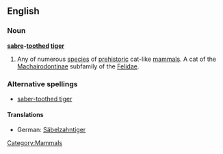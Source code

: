 ==English==
{{wikipedia}}
===Noun===
'''[[sabre]]-[[toothed]] [[tiger]]'''

# Any of numerous [[species]] of [[prehistoric]] cat-like [[mammals]]. A cat of the [[Machairodontinae]] subfamily of the [[Felidae]].

===Alternative spellings===
*[[saber-toothed tiger]]

====Translations====
*German: [[Säbelzahntiger]] {{m}}
[[Category:Mammals]]